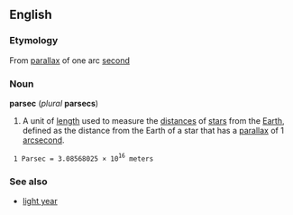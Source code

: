 ==English==
===Etymology===
From [[parallax]] of one arc [[second]]

===Noun===
'''parsec''' (''plural'' '''parsecs''')

#A unit of [[length]] used to measure the [[distance]]s of [[star]]s from the [[Earth]], defined as the distance from the Earth of a star that has a [[parallax]] of 1 [[arcsecond]].

  1 Parsec = 3.08568025 × 10<sup>16</sup> meters

===See also===
*[[light year]]
{{wikipedia}}